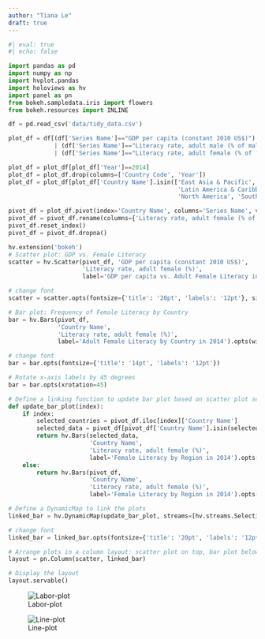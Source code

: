 ```yaml
---
author: "Tiana Le"
draft: true
---
```




```python
#| eval: true
#| echo: false

import pandas as pd
import numpy as np
import hvplot.pandas
import holoviews as hv
import panel as pn
from bokeh.sampledata.iris import flowers
from bokeh.resources import INLINE

df = pd.read_csv('data/tidy_data.csv')

plot_df = df[(df['Series Name']=="GDP per capita (constant 2010 US$)") | (df['Series Name']=="Literacy rate, adult total (% of people ages 15 and above)") 
             | (df['Series Name']=="Literacy rate, adult male (% of males ages 15 and above)") 
             | (df['Series Name']=="Literacy rate, adult female (% of females ages 15 and above)")]

plot_df = plot_df[plot_df['Year']==2014]
plot_df = plot_df.drop(columns=['Country Code', 'Year'])
plot_df = plot_df[plot_df['Country Name'].isin(['East Asia & Pacific', 'Europe & Central Asia', 
                                                'Latin America & Caribbean', 'Middle East & North Africa',
                                                'North America', 'South Asia', 'Sub-Saharan Africa'])]

pivot_df = plot_df.pivot(index='Country Name', columns='Series Name', values='Value')
pivot_df = pivot_df.rename(columns={'Literacy rate, adult female (% of females ages 15 and above)': 'Literacy rate, adult female (%)'})
pivot_df.reset_index()
pivot_df = pivot_df.dropna()

hv.extension('bokeh')
# Scatter plot: GDP vs. Female Literacy
scatter = hv.Scatter(pivot_df, 'GDP per capita (constant 2010 US$)', 
                     'Literacy rate, adult female (%)', 
                     label='GDP per capita vs. Adult Female Literacy in 2014').opts(width=800, color="#3d6469")

# change font
scatter = scatter.opts(fontsize={'title': '20pt', 'labels': '12pt'}, size=12, xlim=(None, 30000))

# Bar plot: Frequency of Female Literacy by Country
bar = hv.Bars(pivot_df, 
              'Country Name', 
              'Literacy rate, adult female (%)', 
              label='Adult Female Literacy by Country in 2014').opts(width=800, color="#3d6469")

# change font
bar = bar.opts(fontsize={'title': '14pt', 'labels': '12pt'})

# Rotate x-axis labels by 45 degrees
bar = bar.opts(xrotation=45)

# Define a linking function to update bar plot based on scatter plot selection
def update_bar_plot(index):
    if index:
        selected_countries = pivot_df.iloc[index]['Country Name']
        selected_data = pivot_df[pivot_df['Country Name'].isin(selected_countries)]
        return hv.Bars(selected_data, 
                       'Country Name', 
                       'Literacy rate, adult female (%)', 
                       label='Female Literacy by Region in 2014').opts(width=800, height=600, color="#3d6469").opts(xrotation=45)
    else:
        return hv.Bars(pivot_df, 
                       'Country Name', 
                       'Literacy rate, adult female (%)', 
                       label='Female Literacy by Region in 2014').opts(width=800, height=600, color="#3d6469").opts(xrotation=45)

# Define a DynamicMap to link the plots
linked_bar = hv.DynamicMap(update_bar_plot, streams=[hv.streams.Selection1D(source=scatter)])

# change font
linked_bar = linked_bar.opts(fontsize={'title': '20pt', 'labels': '12pt'})

# Arrange plots in a column layout: scatter plot on top, bar plot below
layout = pn.Column(scatter, linked_bar)

# Display the layout 
layout.servable()
```


![Labor-plot](images/labor_barplot.png)


![Line-plot](images/line_plot.png)